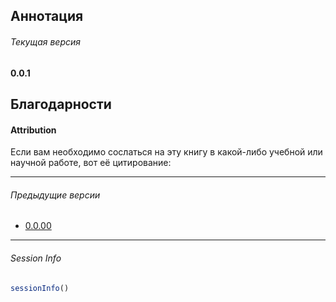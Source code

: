 

## Аннотация {#abstract .unnumbered}

:::{.callout-note .version appearance="simple"}
###### Текущая версия {.unnumbered}

**0.0.1**
:::


## Благодарности {#acknowledgement .unnumbered}


#### Attribution {#attribution .unnumbered}

Если вам необходимо сослаться на эту книгу в какой-либо учебной или научной работе, вот её цитирование:



***

:::{.callout-note appearance="simple" collapse="true"}
###### Предыдущие версии {.unnumbered}

* [0.0.00](../prev/0.0.00)

:::

***

###### Session Info {#session_info .unnumbered}

```r
sessionInfo()
```
